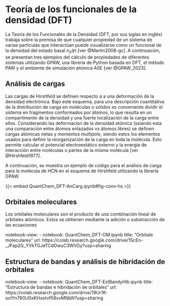 # Teoría de los funcionales de la densidad (DFT)

La Teoría de los Funcionales de la Densidad (DFT, por sus siglas en inglés) trabaja sobre la premisa de que cualquier propiedad de un sistema de varias partículas que interactúan puede visualizarse como un funcional de la densidad del estado basal $n_0(\textbf{r})$ [ver @Martin2008-gc]. A continuación, se presentan tres ejemplos del cálculo de propiedades de diferentes sistemas utilizando GPAW, una librería de Python basada en DFT, el método PAW y el ambiente de simulación atómica ASE [ver @GPAW_2023]. 

## Análisis de cargas

Las cargas de Hirshfeld se definen respecto a a una deformación de la densidad electrónica. Bajo este esquema, para una descripción cuantitativa 
de la distribución de carga en moléculas o sólidos es conveniente dividir el sistema en fragmentos conformados por átomos, lo
que resulta en un compartimento de la densidad y una fuerte localización de la carga entre ellos. Considerando las deformación de la densidad atómica (ssiendo esta una comparación entre átomos enlazados vs átomos libres) 
se definen cargas atómicas netas y momentos multipolo, siendo estos los elementos usados para definir la reorganización de la carga en toda la molécula. Esto permite calcular el potencial electroestático externo y la energía de interacción 
entre moléculas o partes de la misma molécula [ver @Hirshfeld1977].

A continuación, se muestra un ejemplo de código para el análisis de carga para la molécula de HCN en el esquema de Hirshfeld utilizando la librería GPAW.


{{< embed QuantChem_DFT-AnCarg.ipynb#fig-conv-hs >}}


## Orbitales moleculares

Los orbitales moleculares son el producto de una combinación lineal de orbitales atómicos. Estos se obtienen mediante la adición o substracción de las ecuaciones

notebook-view:
  - notebook: QuantChem_DFT-OM.ipynb
    title: "Orbitale moleculares"
    url: https://colab.research.google.com/drive/1ScEn-_JFap2G_YVkTGJeTCdOwuC3WVGy?usp=sharing

## Estructura de bandas y análisis de hibridación de orbitales

notebook-view:
  - notebook: QuantChem_DFT-EstBandyHib.ipynb
    title: "Estructura de bandas e hibridación de orbitales"
    url: https://colab.research.google.com/drive/19Ur1K-oclYn760U0xKHxotvf59xvMNbN?usp=sharing